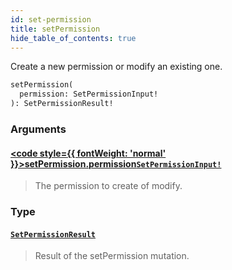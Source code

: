 ```yaml
---
id: set-permission
title: setPermission
hide_table_of_contents: true
---
```








Create a new permission or modify an existing one.

```graphql
setPermission(
  permission: SetPermissionInput!
): SetPermissionResult!
```


### Arguments

#### [<code style={{ fontWeight: 'normal' }}>setPermission.<b>permission</b></code>](#)<Bullet />[`SetPermissionInput!`](/docs/v1/directory-api-reference/schema/permissions/inputs/set-permission-input) <Badge class="secondary" text="non-null"/> <Badge class="secondary" text="input"/> <Badge class="secondary" text="permissions"/>
> The permission to create of modify.
> 

### Type

#### [`SetPermissionResult`](/docs/v1/directory-api-reference/schema/permissions/objects/set-permission-result) <Badge class="secondary" text="object"/> <Badge class="secondary" text="permissions"/>
> Result of the setPermission mutation.
> 





